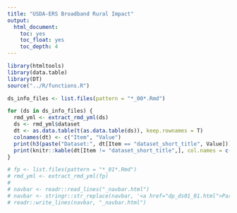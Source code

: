 ```yaml
---
title: "USDA-ERS Broadband Rural Impact"
output: 
  html_document:
    toc: yes
    toc_float: yes
    toc_depth: 4
---
```


```r
library(htmltools)
library(data.table)
library(DT)
source("../R/functions.R")

ds_info_files <- list.files(pattern = "*_00*.Rmd")

for (ds in ds_info_files) {
  rmd_yml <- extract_rmd_yml(ds)
  ds <- rmd_yml$dataset
  dt <- as.data.table(t(as.data.table(ds)), keep.rownames = T)
  colnames(dt) <- c("Item", "Value")
  print(h3(paste("Dataset:", dt[Item == "dataset_short_title", Value])))
  print(knitr::kable(dt[Item != "dataset_short_title",], col.names = c("", "")))
}
```

```r
# fp <- list.files(pattern = "*_01*.Rmd")
# rmd_yml <- extract_rmd_yml(fp)
# 
# navbar <- readr::read_lines("_navbar.html")
# navbar <- stringr::str_replace(navbar, '<a href="dp_ds01_01.html">Parallel Import</a>', paste0('<a href="dp_ds01_01.html">', rmd_yml$menu_title, '</a>'))
# readr::write_lines(navbar, "_navbar.html")
```
